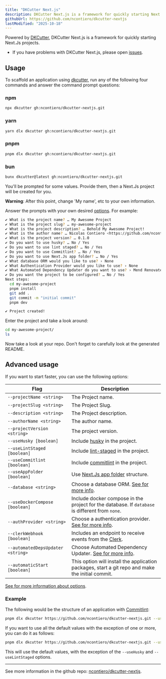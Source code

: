 ```yaml
---
title: "DKCutter Next.js"
description: DKCutter Next.js is a framework for quickly starting Next.js projects.
githubUrl: https://github.com/ncontiero/dkcutter-nextjs
lastModified: "2025-10-18"
---
```


Powered by [DKCutter](https://github.com/ncontiero/dkcutter), DKCutter Next.js is a framework for quickly starting Next.Js projects.

- If you have problems with DKCutter Next.js, please open [issues](https://github.com/ncontiero/dkcutter-nextjs/issues/new).

## Usage

To scaffold an application using [dkcutter](https://github.com/ncontiero/dkcutter), run any of the following four commands and answer the command prompt questions:

### npm

```bash
npx dkcutter gh:ncontiero/dkcutter-nextjs.git
```

### yarn

```bash
yarn dlx dkcutter gh:ncontiero/dkcutter-nextjs.git
```

### pnpm

```bash
pnpm dlx dkcutter gh:ncontiero/dkcutter-nextjs.git
```

### bun

```bash
bunx dkcutter@latest gh:ncontiero/dkcutter-nextjs.git
```

You'll be prompted for some values. Provide them, then a Next.Js project will be created for you.

**Warning**: After this point, change 'My name', etc to your own information.

Answer the prompts with your own desired [options][options-url]. For example:

```bash
✔ What is the project name? … My Awesome Project
✔ What is the project slug? … my-awesome-project
✔ What is the project description? … Behold My Awesome Project!
✔ What is the author name? … Nicolas Contiero <https://github.com/ncontiero>
✔ What is the project version? … 0.1.0
✔ Do you want to use husky? … No / Yes
✔ Do you want to use lint staged? … No / Yes
✔ Do you want to use Commitlint? … No / Yes
✔ Do you want to use Next.Js app folder? … No / Yes
✔ What database ORM would you like to use? › None
✔ What Authentication Provider would you like to use? › None
✔ What Automated Dependency Updater do you want to use? › Mend Renovate
✔ Do you want the project to be configured? … No / Yes
Next steps:
  cd my-awesome-project
  pnpm install
  git add .
  git commit -m "initial commit"
  pnpm dev

✔ Project created!
```

Enter the project and take a look around:

```bash
cd my-awesome-project/
ls
```

Now take a look at your repo. Don't forget to carefully look at the generated README.

## Advanced usage

If you want to start faster, you can use the following options:

| Flag                              | Description                                                                                      |
| --------------------------------- | ------------------------------------------------------------------------------------------------ |
| `--projectName <string>`          | The Project name.                                                                                |
| `--projectSlug <string>`          | The Project Slug.                                                                                |
| `--description <string>`          | The Project description.                                                                         |
| `--authorName <string>`           | The author name.                                                                                 |
| `--projectVersion <string>`       | The project version.                                                                             |
| `--useHusky [boolean]`            | Include [husky](https://github.com/typicode/husky) in the project.                               |
| `--useLintStaged [boolean]`       | Include [lint-staged](https://github.com/lint-staged/lint-staged) in the project.                |
| `--useCommitlint [boolean]`       | Include [commitlint](https://commitlint.js.org/#/) in the project.                               |
| `--useAppFolder [boolean]`        | Use [Next.Js app folder](https://nextjs.org/docs/app) structure.                                 |
| `--database <string>`             | Choose a database ORM. [See for more info][options-url].                                         |
| `--useDockerCompose [boolean]`    | Include docker compose in the project for the database. If `database` is different from `none`.  |
| `--authProvider <string>`         | Choose a authentication provider. [See for more info][options-url].                              |
| `--clerkWebhook [boolean]`        | Includes an endpoint to receive events from the [Clerk](https://clerk.com/).                     |
| `--automatedDepsUpdater <string>` | Choose Automated Dependency Updater. [See for more info][options-url].                           |
| `--automaticStart [boolean]`      | This option will install the application packages, start a git repo and make the initial commit. |

[See for more information about options][options-url].

### Example

The following would be the structure of an application with [Commitlint](https://commitlint.js.org/):

```bash
pnpm dlx dkcutter https://github.com/ncontiero/dkcutter-nextjs.git --useCommitlint
```

If you want to use all the default values with the exception of one or more, you can do it as follows:

```bash
pnpm dlx dkcutter https://github.com/ncontiero/dkcutter-nextjs.git --useHusky --useLintStaged -y
```

This will use the default values, with the exception of the `--useHusky` and `--useLintStaged` options.

---

See more information in the github repo: [ncontiero/dkcutter-nextjs](https://github.com/ncontiero/dkcutter-nextjs).

[options-url]: https://github.com/ncontiero/dkcutter-nextjs/blob/main/docs/project-generation-options.md
